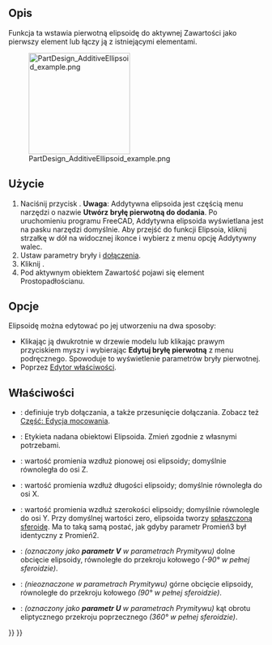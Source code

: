 <languages/>

{{Docnav/pl
|[[PartDesign_AdditiveCone/pl|Addytywny stożek]]
|[[PartDesign_AdditiveTorus/pl|Addytywny torus]]
|[[PartDesign_Workbench/pl|środowisko pracy Projekt Części]]
|IconL=PartDesign_AdditiveCone.svg
|IconR=PartDesign_AdditiveTorus.svg
|IconC=Workbench_PartDesign.svg
}}

{{GuiCommand/pl
|Name=PartDesign AdditiveEllipsoid
|Name/pl=Projekt Części: Addytywna elipsoida
|MenuLocation=Projekt Części → Utwórz cechę przez dodanie → Addytywna elipsoida
|Workbenches=[[PartDesign_Workbench/pl|Projekt Części]]
|Version=0.17
|SeeAlso=[[PartDesign_CompPrimitiveAdditive/pl|Komponent bryła pierwotna do dodania]], [[PartDesign_SubtractiveEllipsoid/pl|Subtraktywna elipsoida]]
}}

<span id="Description"></span>
==Opis==

Funkcja ta wstawia pierwotną elipsoidę do aktywnej Zawartości jako pierwszy element lub łączy ją z istniejącymi elementami.

[[File:PartDesign_AdditiveEllipsoid_example.png|200px]]

<span id="Usage"></span>
==Użycie==

<div class="mw-translate-fuzzy">
# Naciśnij przycisk {{Button|[[Image:PartDesign AdditiveEllipsoid.svg|24px]] '''Addytywna elipsoida'''}}. '''Uwaga''': Addytywna elipsoida jest częścią menu narzędzi o nazwie '''Utwórz bryłę pierwotną do dodania'''. Po uruchomieniu programu FreeCAD, Addytywna elipsoida wyświetlana jest na pasku narzędzi domyślnie. Aby przejść do funkcji Elipsoia, kliknij strzałkę w dół na widocznej ikonce i wybierz z menu opcję Addytywny walec.
# Ustaw parametry bryły i [[Part_EditAttachment/pl|dołączenia]].
# Kliknij {{Button|OK}}.
# Pod aktywnym obiektem Zawartość pojawi się element Prostopadłościanu.
</div>

<span id="Options"></span>
==Opcje==

Elipsoidę można edytować po jej utworzeniu na dwa sposoby:
* Klikając ją dwukrotnie w drzewie modelu lub klikając prawym przyciskiem myszy i wybierając '''Edytuj bryłę pierwotną''' z menu podręcznego. Spowoduje to wyświetlenie parametrów bryły pierwotnej.
* Poprzez [[Property_editor/pl|Edytor właściwości]].

<span id="Properties"></span>
==Właściwości==

* {{PropertyData|Dołączenie}}: definiuje tryb dołączania, a także przesunięcie dołączania. Zobacz też [[Part_EditAttachment/pl|Część: Edycja mocowania]].
* {{PropertyData|Etykieta}}: Etykieta nadana obiektowi Elipsoida. Zmień zgodnie z własnymi potrzebami.
* {{PropertyData|Promień1}}: wartość promienia wzdłuż pionowej osi elipsoidy; domyślnie równoległa do osi Z.
* {{PropertyData|Promień2}}: wartość promienia wzdłuż długości elipsoidy; domyślnie równoległa do osi X.
* {{PropertyData|Promień3}}: wartość promienia wzdłuż szerokości elipsoidy; domyślnie równolegle do osi Y. Przy domyślnej wartości zero, elipsoida tworzy [http://en.wikipedia.org/wiki/Oblate_spheroid spłaszczoną sferoidę]. Ma to taką samą postać, jak gdyby parametr Promień3 był identyczny z Promień2.
* {{PropertyData|Kąt1}}: ''(oznaczony jako '''parametr V''' w parametrach Prymitywu)'' dolne obcięcie elipsoidy, równoległe do przekroju kołowego ''(-90° w pełnej sferoidzie)''.
* {{PropertyData|Kąt2}}: ''(nieoznaczone w parametrach Prymitywu)'' górne obcięcie elipsoidy, równoległe do przekroju kołowego ''(90° w pełnej sferoidzie)''.
* {{PropertyData|Kąt3}}: ''(oznaczony jako '''parametr U''' w parametrach Prymitywu)'' kąt obrotu eliptycznego przekroju poprzecznego ''(360° w pełnej sferoidzie)''.


{{Docnav/pl
|[[PartDesign_AdditiveCone/pl|Addytywny stożek]]
|[[PartDesign_AdditiveTorus/pl|Addytywny torus]]
|[[PartDesign_Workbench/pl|środowisko pracy Projekt Części]]
|IconL=PartDesign_AdditiveCone.svg
|IconR=PartDesign_AdditiveTorus.svg
|IconC=Workbench_PartDesign.svg
}}

{{PartDesign_Tools_navi{{#translation:}}}}
{{Userdocnavi{{#translation:}}}}